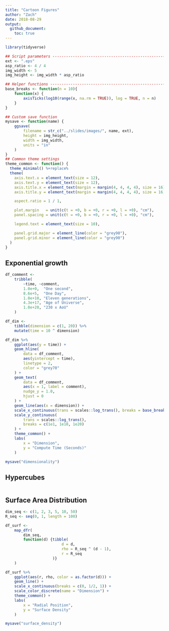 ```yaml
---
title: "Cartoon Figures"
author: "Zach"
date: 2018-08-29
output:
  github_document:
    toc: true
---
```


```r
library(tidyverse)

## Script parameters ---------------------------------------------------
ext <- ".eps"
asp_ratio <- 4 / 4
img_width <- 5
img_height <- img_width * asp_ratio

## Helper functions ----------------------------------------------------
base_breaks <- function(n = 10){
    function(x) {
        axisTicks(log10(range(x, na.rm = TRUE)), log = TRUE, n = n)
    }
}

## Custom save function
mysave <- function(name) {
    ggsave(
        filename = str_c("../slides/images/", name, ext),
        height = img_height,
        width = img_width,
        units = "in"
    )
}
## Common theme settings
theme_common <- function() {
  theme_minimal() %+replace%
  theme(
    axis.text.x = element_text(size = 12),
    axis.text.y = element_text(size = 12),
    axis.title.x = element_text(margin = margin(4, 4, 4, 4), size = 16),
    axis.title.y = element_text(margin = margin(4, 4, 4, 4), size = 16, angle = 90),

    aspect.ratio = 1 / 1,

    plot.margin   = unit(c(t = +0, b = +0, r = +0, l = +0), "cm"),
    panel.spacing = unit(c(t = +0, b = +0, r = +0, l = +0), "cm"),

    legend.text = element_text(size = 10),

    panel.grid.major = element_line(color = "grey90"),
    panel.grid.minor = element_line(color = "grey90")
  )
}
```

## Exponential growth
<!-- -------------------------------------------------- -->

```r
df_comment <-
    tribble(
        ~time, ~comment,
        1.0e+0,  "One second",
        8.6e+5,  "One Day",
        1.0e+10, "Eleven generations",
        4.3e+17, "Age of Universe",
        1.0e+20, "230 x AoU"
    )

df_dim <-
    tibble(dimension = c(1, 20)) %>%
    mutate(time = 10 ^ dimension)

df_dim %>%
    ggplot(aes(y = time)) +
    geom_hline(
        data = df_comment,
        aes(yintercept = time),
        linetype = 2,
        color = "grey70"
    ) +
    geom_text(
        data = df_comment,
        aes(x = 1, label = comment),
        nudge_y = 1.0,
        hjust = 0
    ) +
    geom_line(aes(x = dimension)) +
    scale_x_continuous(trans = scales::log_trans(), breaks = base_breaks()) +
    scale_y_continuous(
        trans = scales::log_trans(),
        breaks = c(1e1, 1e10, 1e20)
    ) +
    theme_common() +
    labs(
        x = "Dimension",
        y = "Compute Time (Seconds)"
    )

mysave("dimensionality")
```

## Hypercubes
<!-- -------------------------------------------------- -->

```r

```

## Surface Area Distribution
<!-- -------------------------------------------------- -->

```r
dim_seq <- c(1, 2, 3, 5, 10, 50)
R_seq <- seq(0, 1, length = 100)

df_surf <-
    map_dfr(
        dim_seq,
        function(d) {tibble(
                         d = d,
                         rho = R_seq ^ (d - 1),
                         r = R_seq
                     )}
    )

df_surf %>%
    ggplot(aes(r, rho, color = as.factor(d))) +
    geom_line() +
    scale_x_continuous(breaks = c(0, 1/2, 1)) +
    scale_color_discrete(name = "Dimension") +
    theme_common() +
    labs(
        x = "Radial Position",
        y = "Surface Density"
    )

mysave("surface_density")
```
